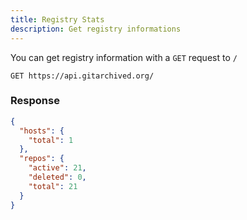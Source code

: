 ```yaml
---
title: Registry Stats
description: Get registry informations
---
```


You can get registry information with a `GET` request to `/`

```http
GET https://api.gitarchived.org/
```

### Response
```json
{
  "hosts": {
    "total": 1
  },
  "repos": {
    "active": 21,
    "deleted": 0,
    "total": 21
  }
}
```
